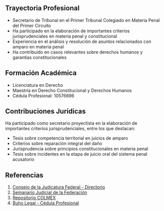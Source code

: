 ## Trayectoria Profesional

- Secretario de Tribunal en el Primer Tribunal Colegiado en Materia Penal del Primer Circuito
- Ha participado en la elaboración de importantes criterios jurisprudenciales en materia penal y constitucional
- Experiencia en el análisis y resolución de asuntos relacionados con amparo en materia penal
- Ha contribuido en casos relevantes sobre derechos humanos y garantías constitucionales

## Formación Académica

- Licenciatura en Derecho
- Maestría en Derecho Constitucional y Derechos Humanos
- Cédula Profesional: 10576696

## Contribuciones Jurídicas

Ha participado como secretario proyectista en la elaboración de importantes criterios jurisprudenciales, entre los que destacan:

- Tesis sobre competencia territorial en juicios de amparo
- Criterios sobre reparación integral del daño
- Jurisprudencia sobre principios constitucionales en materia penal
- Tesis sobre incidentes en la etapa de juicio oral del sistema penal acusatorio

## Referencias

1. [Consejo de la Judicatura Federal - Directorio](https://www.cjf.gob.mx/directorios/lstfundep.aspx)
2. [Semanario Judicial de la Federación](https://sjf2.scjn.gob.mx)
3. [Repositorio COLMEX](https://repositorio.colmex.mx/catalog)
4. [Buho Legal - Cédula Profesional](https://www.buholegal.com/10576696/)
